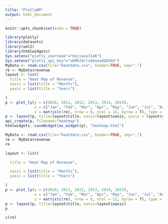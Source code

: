 ---
title: "PlotlyWR"
output: html_document
---

```{r setup, include=FALSE}
knitr::opts_chunk$set(echo = TRUE)
```

```{r}
library(plotly)
library(datasets)
library(xml2)
library(htmlwidgets)
Sys.setenv("plotly_username"="hejiaxu7146")
Sys.setenv("plotly_api_key"="u6Mkt8rls6Axea4UDX4U")
MyData <- read.csv(file="heatdata.csv", header=TRUE, sep=",")
re <- MyData$revenue
layout <- list(
  title = "Heat Map of Revenue", 
  xaxis = list(title = "Months"),
  yaxis = list(title = "Years")

)
p <- plot_ly(y = c(2010, 2011, 2012, 2013, 2014, 2015), 
             x = c("Jan", "Feb", "Mar", "Apr", "May", "Jun", "Jul", "Aug", "Sep", "Oct", "Nov", "Dec"),
             z = matrix(c(re), nrow = 6, ncol = 12, byrow = T), type = "heatmap", colors = colorRamp(c("white", "firebrick3")))
p <- layout(p, title=layout$title, xaxis=layout$xaxis, yaxis = layout$yaxis)
api_create(p, filename="heatmap")
htmlwidgets::saveWidget(as_widget(p), "heatmap.html")
```

```{r}
MyData <- read.csv(file="heatdata.csv", header=TRUE, sep=",")
re <- MyData$revenue
re
```


```{r}
layout <- list(

  title = "Heat Map of Revenue", 

  xaxis = list(title = "Months"),
  yaxis = list(title = "Years")

)
p <- plot_ly(y = c(2010, 2011, 2012, 2013, 2014, 2015), 
             x = c("Jan", "Feb", "Mar", "Apr", "May", "Jun", "Jul", "Aug", "Sep", "Oct", "Nov", "Dec"),
             z = matrix(c(re), nrow = 6, ncol = 12, byrow = T), type = "heatmap", colors = colorRamp(c("white", "firebrick3")))
p <- layout(p, title=layout$title, xaxis=layout$xaxis)
p
```

```{r}
c(re)
```

